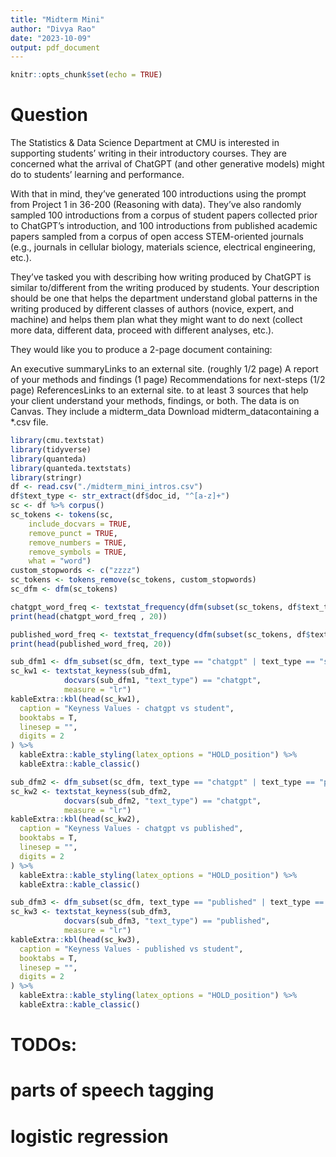 ```yaml
---
title: "Midterm Mini"
author: "Divya Rao"
date: "2023-10-09"
output: pdf_document
---
```


```r
knitr::opts_chunk$set(echo = TRUE)
```

# Question

The Statistics & Data Science Department at CMU is interested in supporting students' writing in their introductory courses. They are concerned what the arrival of ChatGPT (and other generative models) might do to students' learning and performance.

With that in mind, they've generated 100 introductions using the prompt from Project 1 in 36-200 (Reasoning with data). They've also randomly sampled 100 introductions from a corpus of student papers collected prior to ChatGPT's introduction, and 100 introductions from published academic papers sampled from a corpus of open access STEM-oriented journals (e.g., journals in cellular biology, materials science, electrical engineering, etc.).

They've tasked you with describing how writing produced by ChatGPT is similar to/different from the writing produced by students. Your description should be one that helps the department understand global patterns in the writing produced by different classes of authors (novice, expert, and machine) and helps them plan what they might want to do next (collect more data, different data, proceed with different analyses, etc.).

They would like you to produce a 2-page document containing:

An executive summaryLinks to an external site. (roughly 1/2 page)
A report of your methods and findings (1 page)
Recommendations for next-steps (1/2 page)
ReferencesLinks to an external site. to at least 3 sources that help your client understand your methods, findings, or both.
The data is on Canvas. They include a midterm_data Download midterm_datacontaining a *.csv file.


```r
library(cmu.textstat)
library(tidyverse)
library(quanteda)
library(quanteda.textstats)
library(stringr)
df <- read.csv("./midterm_mini_intros.csv")
df$text_type <- str_extract(df$doc_id, "^[a-z]+")
sc <- df %>% corpus()
sc_tokens <- tokens(sc, 
    include_docvars = TRUE, 
    remove_punct = TRUE, 
    remove_numbers = TRUE,
    remove_symbols = TRUE, 
    what = "word")
custom_stopwords <- c("zzzz")
sc_tokens <- tokens_remove(sc_tokens, custom_stopwords)
sc_dfm <- dfm(sc_tokens)
```
```r
chatgpt_word_freq <- textstat_frequency(dfm(subset(sc_tokens, df$text_type == "chatgpt")))
print(head(chatgpt_word_freq , 20))
```

```r
published_word_freq <- textstat_frequency(dfm(subset(sc_tokens, df$text_type == "published")))
print(head(published_word_freq, 20))
```

```r
sub_dfm1 <- dfm_subset(sc_dfm, text_type == "chatgpt" | text_type == "student")
sc_kw1 <- textstat_keyness(sub_dfm1, 
            docvars(sub_dfm1, "text_type") == "chatgpt", 
            measure = "lr")
kableExtra::kbl(head(sc_kw1),
  caption = "Keyness Values - chatgpt vs student",
  booktabs = T, 
  linesep = "", 
  digits = 2
) %>%
  kableExtra::kable_styling(latex_options = "HOLD_position") %>%
  kableExtra::kable_classic()
```

```r
sub_dfm2 <- dfm_subset(sc_dfm, text_type == "chatgpt" | text_type == "published")
sc_kw2 <- textstat_keyness(sub_dfm2, 
            docvars(sub_dfm2, "text_type") == "chatgpt", 
            measure = "lr")
kableExtra::kbl(head(sc_kw2),
  caption = "Keyness Values - chatgpt vs published",
  booktabs = T, 
  linesep = "", 
  digits = 2
) %>%
  kableExtra::kable_styling(latex_options = "HOLD_position") %>%
  kableExtra::kable_classic()
```

```r
sub_dfm3 <- dfm_subset(sc_dfm, text_type == "published" | text_type == "student")
sc_kw3 <- textstat_keyness(sub_dfm3, 
            docvars(sub_dfm3, "text_type") == "published", 
            measure = "lr")
kableExtra::kbl(head(sc_kw3),
  caption = "Keyness Values - published vs student",
  booktabs = T, 
  linesep = "", 
  digits = 2
) %>%
  kableExtra::kable_styling(latex_options = "HOLD_position") %>%
  kableExtra::kable_classic()
```

# TODOs:

# parts of speech tagging

# logistic regression


